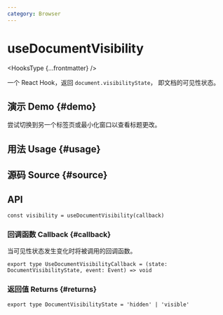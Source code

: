 ```yaml
---
category: Browser
---
```


# useDocumentVisibility


<HooksType {...frontmatter} />

一个 React Hook，返回 `document.visibilityState`， 即文档的可见性状态。

## 演示 Demo \{#demo}

尝试切换到另一个标签页或最小化窗口以查看标题更改。


<App />

## 用法 Usage \{#usage}



## 源码 Source \{#source}


<Source />

## API

```tsx
const visibility = useDocumentVisibility(callback)
```

### 回调函数 Callback \{#callback}

当可见性状态发生变化时将被调用的回调函数。

```tsx
export type UseDocumentVisibilityCallback = (state: DocumentVisibilityState, event: Event) => void
```

### 返回值 Returns \{#returns}

```tsx
export type DocumentVisibilityState = 'hidden' | 'visible'
```
